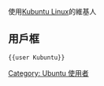 使用[[Kubuntu|Kubuntu Linux]]的維基人

== 用戶框 ==
 <nowiki>{{user Kubuntu}}</nowiki>
[[Category:_Ubuntu_使用者|Category: Ubuntu 使用者]]